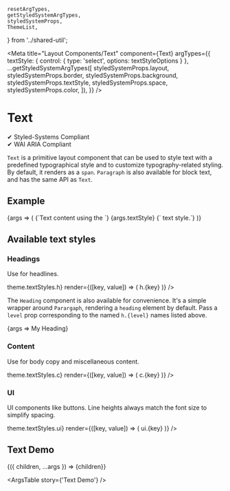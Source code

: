 	resetArgTypes,
	getStyledSystemArgTypes,
	styledSystemProps,
	ThemeList,
} from '../shared-util';


<Meta
	title="Layout Components/Text"
	component={Text}
	argTypes={{
		textStyle: { control: { type: 'select', options: textStyleOptions } },
		...getStyledSystemArgTypes([
			styledSystemProps.layout,
			styledSystemProps.border,
			styledSystemProps.background,
			styledSystemProps.textStyle,
			styledSystemProps.space,
			styledSystemProps.color,
		]),
	}}
/>

# Text

✔ Styled-Systems Compliant  
✔ WAI ARIA Compliant

`Text` is a primitive layout component that can be used to style text with a predefined typographical style and to customize typography-related styling. By default, it renders as a `span`. `Paragraph` is also available for block text, and has the same API as `Text`.

## Example

<Canvas>
	<Story
		name="Text Example"
		args={{ textStyle: 'c.16', whiteSpace: 'pre-wrap' }}
		argTypes={{
			...resetArgTypes,
			whiteSpace: { table: { display: true } },
		}}
	>
		{args => (
			<Text {...args}>
				{`Text content using the `}
				<Text color="purple4" fontWeight="semibold">
					{args.textStyle}
				</Text>
				{` text style.`}
			</Text>
		)}
	</Story>
</Canvas>

## Available text styles

### Headings

Use for headlines.

<Stack spacing={3}>
	<ThemeList
		items={theme => theme.textStyles.h}
		render={([key, value]) => (
			<Box key={`h.${key}`}>
				<Paragraph textStyle={`h.${key}`}>h.{key}</Paragraph>
			</Box>
		)}
	/>
</Stack>

The `Heading` component is also available for convenience. It's a simple wrapper around `Parargaph`, rendering a `heading` element by default. Pass a `level` prop corresponding to the named `h.{level}` names listed above.

<Canvas>
	<Story
		name="Heading Example"
		args={{ level: 18 }}
		argTypes={{
			...resetArgTypes,
			textStyle: { table: { display: false } },
			level: { control: { type: 'select', options: headingLevelOptions } },
		}}
	>
		{args => <Heading {...args}>My Heading</Heading>}
	</Story>
</Canvas>

### Content

Use for body copy and miscellaneous content.

<Stack spacing={3}>
	<ThemeList
		items={theme => theme.textStyles.c}
		render={([key, value]) => (
			<Box key={`c.${key}`}>
				<Paragraph textStyle={`c.${key}`}>c.{key}</Paragraph>
			</Box>
		)}
	/>
</Stack>

### UI

UI components like buttons. Line heights always match the font size to simplify spacing.

<Stack spacing={3}>
	<ThemeList
		items={theme => theme.textStyles.ui}
		render={([key, value]) => (
			<Box key={`ui.${key}`}>
				<Paragraph textStyle={`ui.${key}`}>ui.{key}</Paragraph>
			</Box>
		)}
	/>
</Stack>

## Text Demo

<Canvas>
	<Story
		name="Text Demo"
		args={{
			textStyle: 'ui.16',
			children:
				'Lorem ipsum dolor sit amet, consectetur adipiscing elit. Phasellus quis ornare nisl, et elementum lorem.',
		}}
		argTypes={{ children: { control: { type: 'text' } } }}
	>
		{({ children, ...args }) => <Text {...args}>{children}</Text>}
	</Story>
</Canvas>

<ArgsTable story={'Text Demo'} />
